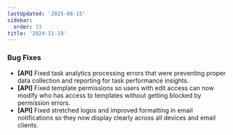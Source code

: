 ```yaml
---
lastUpdated: '2025-08-15'
sidebar:
  order: 33
title: '2024-11-19'
---
```


### Bug Fixes

- **[API]** Fixed task analytics processing errors that were preventing proper data collection and reporting for task performance insights.
- **[API]** Fixed template permissions so users with edit access can now modify who has access to templates without getting blocked by permission errors.
- **[API]** Fixed stretched logos and improved formatting in email notifications so they now display clearly across all devices and email clients.